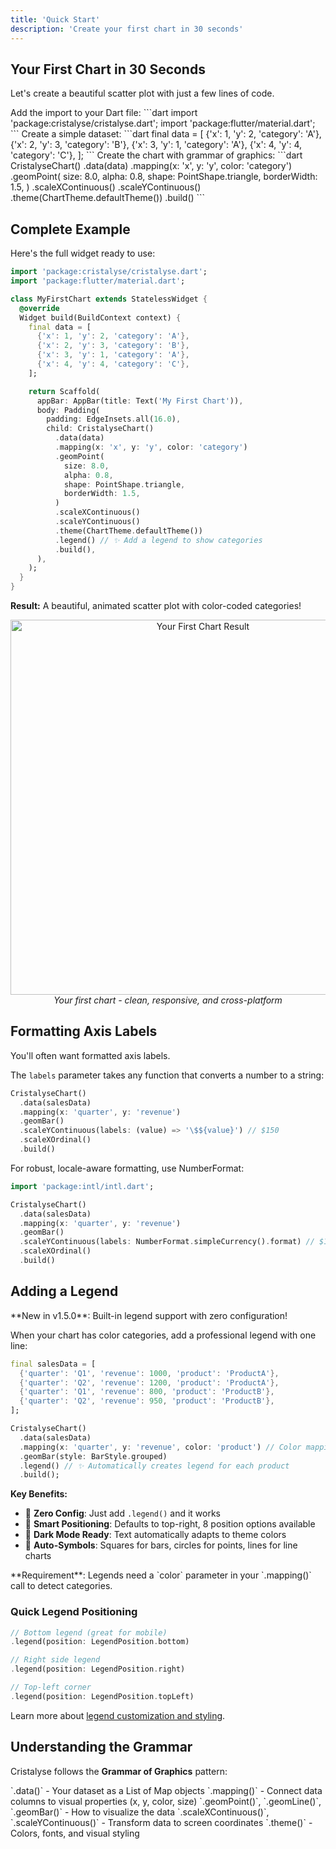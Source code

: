 ```yaml
---
title: 'Quick Start'
description: 'Create your first chart in 30 seconds'
---
```


## Your First Chart in 30 Seconds

Let's create a beautiful scatter plot with just a few lines of code.

<Steps>
  <Step title="Import Cristalyse">
    Add the import to your Dart file:
    ```dart
    import 'package:cristalyse/cristalyse.dart';
    import 'package:flutter/material.dart';
    ```
  </Step>
  
  <Step title="Prepare Your Data">
    Create a simple dataset:
    ```dart
    final data = [
      {'x': 1, 'y': 2, 'category': 'A'},
      {'x': 2, 'y': 3, 'category': 'B'},
      {'x': 3, 'y': 1, 'category': 'A'},
      {'x': 4, 'y': 4, 'category': 'C'},
    ];
    ```
  </Step>
  
  <Step title="Build Your Chart">
    Create the chart with grammar of graphics:
    ```dart
    CristalyseChart()
      .data(data)
      .mapping(x: 'x', y: 'y', color: 'category')
      .geomPoint(
        size: 8.0,
        alpha: 0.8,
        shape: PointShape.triangle,
        borderWidth: 1.5,
      )
      .scaleXContinuous()
      .scaleYContinuous()
      .theme(ChartTheme.defaultTheme())
      .build()
    ```
  </Step>
</Steps>

## Complete Example

Here's the full widget ready to use:

```dart
import 'package:cristalyse/cristalyse.dart';
import 'package:flutter/material.dart';

class MyFirstChart extends StatelessWidget {
  @override
  Widget build(BuildContext context) {
    final data = [
      {'x': 1, 'y': 2, 'category': 'A'},
      {'x': 2, 'y': 3, 'category': 'B'},
      {'x': 3, 'y': 1, 'category': 'A'},
      {'x': 4, 'y': 4, 'category': 'C'},
    ];

    return Scaffold(
      appBar: AppBar(title: Text('My First Chart')),
      body: Padding(
        padding: EdgeInsets.all(16.0),
        child: CristalyseChart()
          .data(data)
          .mapping(x: 'x', y: 'y', color: 'category')
          .geomPoint(
            size: 8.0,
            alpha: 0.8,
            shape: PointShape.triangle,
            borderWidth: 1.5,
          )
          .scaleXContinuous()
          .scaleYContinuous()
          .theme(ChartTheme.defaultTheme())
          .legend() // ✨ Add a legend to show categories
          .build(),
      ),
    );
  }
}
```

**Result:** A beautiful, animated scatter plot with color-coded categories!

<div align="center">
  <img src="/images/cristalyse_scatter_plot.png" alt="Your First Chart Result" width="600"/>
  <br/>
  <em>Your first chart - clean, responsive, and cross-platform</em>
</div>

## Formatting Axis Labels

You'll often want formatted axis labels.

The `labels` parameter takes any function that converts a number to a string:

```dart
CristalyseChart()
  .data(salesData)
  .mapping(x: 'quarter', y: 'revenue')
  .geomBar()
  .scaleYContinuous(labels: (value) => '\$${value}') // $150
  .scaleXOrdinal()
  .build()
```

For robust, locale-aware formatting, use NumberFormat:

```dart
import 'package:intl/intl.dart';

CristalyseChart()
  .data(salesData)
  .mapping(x: 'quarter', y: 'revenue')
  .geomBar()
  .scaleYContinuous(labels: NumberFormat.simpleCurrency().format) // $1,234.56
  .scaleXOrdinal()
  .build()
```

## Adding a Legend

<Tip>
**New in v1.5.0**: Built-in legend support with zero configuration!
</Tip>

When your chart has color categories, add a professional legend with one line:

```dart
final salesData = [
  {'quarter': 'Q1', 'revenue': 1000, 'product': 'ProductA'},
  {'quarter': 'Q2', 'revenue': 1200, 'product': 'ProductA'},
  {'quarter': 'Q1', 'revenue': 800, 'product': 'ProductB'},
  {'quarter': 'Q2', 'revenue': 950, 'product': 'ProductB'},
];

CristalyseChart()
  .data(salesData)
  .mapping(x: 'quarter', y: 'revenue', color: 'product') // Color mapping required
  .geomBar(style: BarStyle.grouped)
  .legend() // ✨ Automatically creates legend for each product
  .build();
```

**Key Benefits:**
- 🎯 **Zero Config**: Just add `.legend()` and it works
- 📱 **Smart Positioning**: Defaults to top-right, 8 position options available
- 🌙 **Dark Mode Ready**: Text automatically adapts to theme colors
- 🔄 **Auto-Symbols**: Squares for bars, circles for points, lines for line charts

<Info>
**Requirement**: Legends need a `color` parameter in your `.mapping()` call to detect categories.
</Info>

### Quick Legend Positioning

```dart
// Bottom legend (great for mobile)
.legend(position: LegendPosition.bottom)

// Right side legend
.legend(position: LegendPosition.right)

// Top-left corner  
.legend(position: LegendPosition.topLeft)
```

Learn more about [legend customization and styling](/features/legends).

## Understanding the Grammar

Cristalyse follows the **Grammar of Graphics** pattern:

<AccordionGroup>
  <Accordion title="📊 Data">
    `.data()` - Your dataset as a List of Map objects
  </Accordion>
  
  <Accordion title="🎨 Mapping">
    `.mapping()` - Connect data columns to visual properties (x, y, color, size)
  </Accordion>
  
  <Accordion title="⭐ Geometry">
    `.geomPoint()`, `.geomLine()`, `.geomBar()` - How to visualize the data
  </Accordion>
  
  <Accordion title="📏 Scales">
    `.scaleXContinuous()`, `.scaleYContinuous()` - Transform data to screen coordinates
  </Accordion>
  
  <Accordion title="🎨 Theme">
    `.theme()` - Colors, fonts, and visual styling
  </Accordion>
</AccordionGroup>
